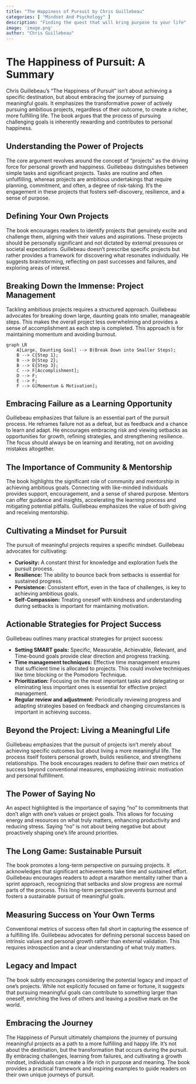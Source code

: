 ```yaml
---
title: "The Happiness of Pursuit by Chris Guillebeau"
categories: [ "Mindset And Psychology" ]
description: "Finding the quest that will bring purpose to your life"
image: 'image.png'
author: "Chris Guillebeau"
---
```

# The Happiness of Pursuit: A Summary

Chris Guillebeau's "The Happiness of Pursuit" isn't about achieving a specific destination, but about embracing the journey of pursuing meaningful goals.  It emphasizes the transformative power of actively pursuing ambitious projects, regardless of their outcome, to create a richer, more fulfilling life. The book argues that the process of pursuing challenging goals is inherently rewarding and contributes to personal happiness.

## Understanding the Power of Projects

The core argument revolves around the concept of "projects" as the driving force for personal growth and happiness. Guillebeau distinguishes between simple tasks and significant projects. Tasks are routine and often unfulfilling, whereas projects are ambitious undertakings that require planning, commitment, and often, a degree of risk-taking.  It's the engagement in these projects that fosters self-discovery, resilience, and a sense of purpose.

## Defining Your Own Projects

The book encourages readers to identify projects that genuinely excite and challenge them, aligning with their values and aspirations. These projects should be personally significant and not dictated by external pressures or societal expectations.  Guillebeau doesn't prescribe specific projects but rather provides a framework for discovering what resonates individually.  He suggests brainstorming, reflecting on past successes and failures, and exploring areas of interest.

## Breaking Down the Immense: Project Management

Tackling ambitious projects requires a structured approach. Guillebeau advocates for breaking down large, daunting goals into smaller, manageable steps. This makes the overall project less overwhelming and provides a sense of accomplishment as each step is completed. This approach is for maintaining momentum and avoiding burnout.

```mermaid
graph LR
    A[Large, Daunting Goal] --> B(Break Down into Smaller Steps);
    B --> C{Step 1};
    B --> D{Step 2};
    B --> E{Step 3};
    C --> F[Accomplishment];
    D --> F;
    E --> F;
    F --> G[Momentum & Motivation];
```

## Embracing Failure as a Learning Opportunity

Guillebeau emphasizes that failure is an essential part of the pursuit process. He reframes failure not as a defeat, but as feedback and a chance to learn and adapt. He encourages embracing risk and viewing setbacks as opportunities for growth, refining strategies, and strengthening resilience. The focus should always be on learning and iterating, not on avoiding mistakes altogether.

## The Importance of Community & Mentorship

The book highlights the significant role of community and mentorship in achieving ambitious goals. Connecting with like-minded individuals provides support, encouragement, and a sense of shared purpose. Mentors can offer guidance and insights, accelerating the learning process and mitigating potential pitfalls. Guillebeau emphasizes the value of both giving and receiving mentorship.

## Cultivating a Mindset for Pursuit

The pursuit of meaningful projects requires a specific mindset.  Guillebeau advocates for cultivating:

* **Curiosity:**  A constant thirst for knowledge and exploration fuels the pursuit process.
* **Resilience:**  The ability to bounce back from setbacks is essential for sustained progress.
* **Persistence:**  Consistent effort, even in the face of challenges, is key to achieving ambitious goals.
* **Self-Compassion:** Treating oneself with kindness and understanding during setbacks is important for maintaining motivation.


## Actionable Strategies for Project Success

Guillebeau outlines many practical strategies for project success:

* **Setting SMART goals:** Specific, Measurable, Achievable, Relevant, and Time-bound goals provide clear direction and progress tracking.
* **Time management techniques:**  Effective time management ensures that sufficient time is allocated to projects.  This could involve techniques like time blocking or the Pomodoro Technique.
* **Prioritization:** Focusing on the most important tasks and delegating or eliminating less important ones is essential for effective project management.
* **Regular review and adjustment:**  Periodically reviewing progress and adapting strategies based on feedback and changing circumstances is important in achieving success.

## Beyond the Project: Living a Meaningful Life

Guillebeau emphasizes that the pursuit of projects isn't merely about achieving specific outcomes but about living a more meaningful life.  The process itself fosters personal growth, builds resilience, and strengthens relationships.  The book encourages readers to define their own metrics of success beyond conventional measures, emphasizing intrinsic motivation and personal fulfillment.

## The Power of Saying No

An aspect highlighted is the importance of saying "no" to commitments that don't align with one's values or project goals. This allows for focusing energy and resources on what truly matters, enhancing productivity and reducing stress. Saying "no" is not about being negative but about proactively shaping one's life around priorities.

## The Long Game: Sustainable Pursuit

The book promotes a long-term perspective on pursuing projects. It acknowledges that significant achievements take time and sustained effort. Guillebeau encourages readers to adopt a marathon mentality rather than a sprint approach, recognizing that setbacks and slow progress are normal parts of the process. This long-term perspective prevents burnout and fosters a sustainable pursuit of meaningful goals.

## Measuring Success on Your Own Terms

Conventional metrics of success often fall short in capturing the essence of a fulfilling life.  Guillebeau advocates for defining personal success based on intrinsic values and personal growth rather than external validation.  This requires introspection and a clear understanding of what truly matters.

## Legacy and Impact

The book subtly encourages considering the potential legacy and impact of one's projects.  While not explicitly focused on fame or fortune, it suggests that pursuing meaningful goals can contribute to something larger than oneself, enriching the lives of others and leaving a positive mark on the world.

## Embracing the Journey

The Happiness of Pursuit ultimately champions the journey of pursuing meaningful projects as a path to a more fulfilling and happy life. It's not about the destination, but the transformation that occurs during the pursuit. By embracing challenges, learning from failures, and cultivating a growth mindset, individuals can  create a life rich in purpose and meaning. The book provides a practical framework and inspiring examples to guide readers on their own unique journeys of pursuit.

